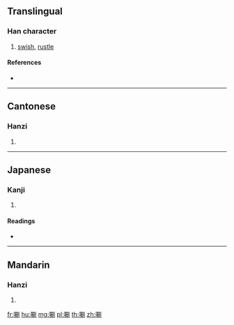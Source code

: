 ==Translingual==

===Han character===
{{Han char|rn=30|rad=口|as=08|sn=11|four=62000|canj=RSBN|ids=⿰口刷}}

# [[swish]], [[rustle]]

====References====
* {{Han ref|kx=0193.180|dkj=03762|dj=0413.180|hdz=10647.060|uh=5530|ud=21808|bh=D47C|bd=54396}}

----

==Cantonese==

===Hanzi===
{{yue-hanzi|jyut=[[caat3]]|y=chaat3}}

# {{defn|lang=yue|sort=口08}}

----

==Japanese==

===Kanji===
{{ja-kanji|grade=|rs=口08}}

# {{defn|lang=ja|sort=口08}}

====Readings====
* {{ja-readings|on=[[せつ]] (setsu), [[せち]] (sechi), [[さつ]] (satsu)|kun=[[はねつくろふ]] (hanetsukurofu)}}

----

==Mandarin==

===Hanzi===
{{cmn-hanzi|pin=[[jí]] ([[ji2]]), [[shuā]] ([[shua1]]), [[zè]] ([[ze4]])|wg=chi<sup>2</sup>, shua<sup>1</sup>, tse<sup>4</sup>}}

# {{defn|lang=cmn|sort=口08}}

[[fr:唰]]
[[hu:唰]]
[[mg:唰]]
[[pl:唰]]
[[th:唰]]
[[zh:唰]]